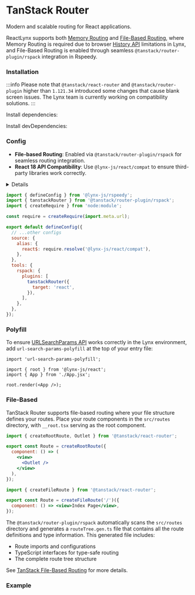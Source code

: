 
# TanStack Router

Modern and scalable routing for React applications.

ReactLynx supports both [Memory Routing](https://tanstack.com/router/latest/docs/framework/react/guide/history-types#memory-routing)
and [File-Based Routing](https://tanstack.com/router/latest/docs/framework/react/routing/file-based-routing),
where Memory Routing is required due to browser [History API](https://developer.mozilla.org/en-US/docs/Web/API/History_API) limitations in Lynx,
and File-Based Routing is enabled through seamless `@tanstack/router-plugin/rspack` integration in Rspeedy.

### Installation

:::info
Please note that `@tanstack/react-router` and `@tanstack/router-plugin` higher than `1.121.34` introduced some changes that cause blank screen issues.
The Lynx team is currently working on compatibility solutions.
:::

Install dependencies:

<PackageManagerTabs command="install @tanstack/react-router@1.121.34 url-search-params-polyfill" />

Install devDependencies:

<PackageManagerTabs command="install @tanstack/router-plugin@1.121.34 -D" />

### Config

- **File-based Routing**: Enabled via `@tanstack/router-plugin/rspack` for seamless routing integration.
- **React 18 API Compatibility**: Use `@lynx-js/react/compat` to ensure third-party libraries work correctly.

<Details title="❓ Why use @lynx-js/react/compat">
  ReactLynx offers React 18 API compatibility via `@lynx-js/react/compat`,
  providing crucial APIs such as `React.startTransition` required by TanStack
  Router.
</Details>

```js title=lynx.config.js
import { defineConfig } from '@lynx-js/rspeedy';
import { tanstackRouter } from '@tanstack/router-plugin/rspack';
import { createRequire } from 'node:module';

const require = createRequire(import.meta.url);

export default defineConfig({
  // ...other configs
  source: {
    alias: {
      react$: require.resolve('@lynx-js/react/compat'),
    },
  },
  tools: {
    rspack: {
      plugins: [
        tanstackRouter({
          target: 'react',
        }),
      ],
    },
  },
});
```

### Polyfill

To ensure [URLSearchParams API](https://developer.mozilla.org/en-US/docs/Web/API/URLSearchParams) works correctly in the Lynx environment,
add `url-search-params-polyfill` at the top of your entry file:

```tsx title=index.tsx
import 'url-search-params-polyfill';

import { root } from '@lynx-js/react';
import { App } from './App.jsx';

root.render(<App />);
```

### File-Based

TanStack Router supports file-based routing where your file structure defines your routes.
Place your route components in the `src/routes` directory, with `__root.tsx` serving as the root component.

```jsx title="src/routes/__root.tsx"
import { createRootRoute, Outlet } from '@tanstack/react-router';

export const Route = createRootRoute({
  component: () => (
    <view>
      <Outlet />
    </view>
  ),
});
```

```jsx title="src/routes/Index.tsx"
import { createFileRoute } from '@tanstack/react-router';

export const Route = createFileRoute('/')({
  component: () => <view>Index Page</view>,
});
```

The `@tanstack/router-plugin/rspack` automatically scans the `src/routes` directory and generates a `routeTree.gen.ts` file
that contains all the route definitions and type information. This generated file includes:

- Route imports and configurations
- TypeScript interfaces for type-safe routing
- The complete route tree structure

See [TanStack File-Based Routing](https://tanstack.com/router/latest/docs/framework/react/routing/file-based-routing) for more details.

### Example

<Go
  example="tanstack-router"
  defaultFile="src/App.tsx"
  img="https://lf-lynx.tiktok-cdns.com/obj/lynx-artifacts-oss-sg/plugin/static/tanstack-router-demo.jpg"
  defaultEntryFile="dist/main.lynx.bundle"
  entry="src/tanstack-router"
/>
